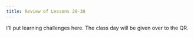 ```yaml
---
title: Review of Lessons 28-38
---
```



::: {.callout-warning}
I'll put learning challenges here. The class day will be given over to the QR.
:::
